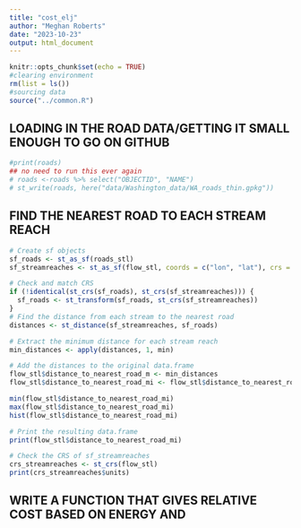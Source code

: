 ```yaml
---
title: "cost_elj"
author: "Meghan Roberts"
date: "2023-10-23"
output: html_document
---
```


```r
knitr::opts_chunk$set(echo = TRUE)
#clearing environment
rm(list = ls())
#sourcing data
source("../common.R")
```

## LOADING IN THE ROAD DATA/GETTING IT SMALL ENOUGH TO GO ON GITHUB
```r
#print(roads)
## no need to run this ever again
# roads <-roads %>% select("OBJECTID", "NAME")
# st_write(roads, here("data/Washington_data/WA_roads_thin.gpkg"))
```

## FIND THE NEAREST ROAD TO EACH STREAM REACH
```r
# Create sf objects
sf_roads <- st_as_sf(roads_stl)
sf_streamreaches <- st_as_sf(flow_stl, coords = c("lon", "lat"), crs = 4326)

# Check and match CRS
if (!identical(st_crs(sf_roads), st_crs(sf_streamreaches))) {
  sf_roads <- st_transform(sf_roads, st_crs(sf_streamreaches))
}
# Find the distance from each stream to the nearest road
distances <- st_distance(sf_streamreaches, sf_roads)

# Extract the minimum distance for each stream reach
min_distances <- apply(distances, 1, min)

# Add the distances to the original data.frame
flow_stl$distance_to_nearest_road_m <- min_distances
flow_stl$distance_to_nearest_road_mi <- flow_stl$distance_to_nearest_road_m *0.000621371

min(flow_stl$distance_to_nearest_road_mi)
max(flow_stl$distance_to_nearest_road_mi)
hist(flow_stl$distance_to_nearest_road_mi)

# Print the resulting data.frame
print(flow_stl$distance_to_nearest_road_mi)

# Check the CRS of sf_streamreaches
crs_streamreaches <- st_crs(flow_stl)
print(crs_streamreaches$units)
```
## WRITE A FUNCTION THAT GIVES RELATIVE COST BASED ON ENERGY AND 
